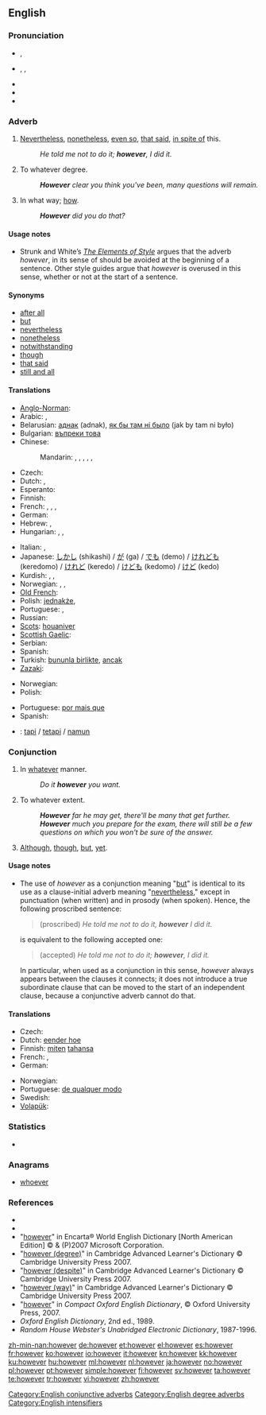 ==English==

===Pronunciation===
* {{a|RP}} {{IPA|/hɑʊˈɛvə/}}, {{SAMPA|/haU"Ev@/}}
* {{a|US}} {{enPR|houĕvʹər}}, {{IPA|/haʊˈɛvɚ/}}, {{SAMPA|/haU'Ev@`/}}
* {{audio|en-us-however.ogg|Audio (US)}}
* {{rhymes|ɛvə(r)}}
* {{hyphenation|how|ev|er}}

===Adverb===
{{en-adv|-}}

# {{context|conjunctive}} [[nevertheless|Nevertheless]], [[nonetheless]], [[even so]], [[that said]], [[in spite of]] this.
#: ''He told me not to do it; '''however''', I did it.''
# {{context|degree}} To whatever degree.
#: '''''However''' clear you think you've been, many questions will remain.''
# {{context|chiefly|British|as an intensified form in interrogatives}} In what way; [[how]].
#: '''''However''' did you do that?''

====Usage notes====
{{unreferenced}}
* {{sense|nevertheless}} Strunk and White’s ''[[w:The Elements of Style|The Elements of Style]]'' argues that the adverb ''however'', in its sense of {{term|nevertheless|lang=en}} should be avoided at the beginning of a sentence. Other style guides<!-- Which ones? --> argue that ''however'' is overused in this sense, whether or not at the start of a sentence.

====Synonyms====
{{checksyns}}
* [[after all]]
* [[but]]
* [[nevertheless]]
* [[nonetheless]]
* [[notwithstanding]]
* [[though]]
* [[that said]]
* [[still and all]]

====Translations====
{{trans-top|nevertheless}}
* [[Anglo-Norman]]: {{tø|xno|nepurquant}}
* Arabic: {{t|ar|لكن|tr=laakin(na)}},  {{t|ar|ولكن|tr=wa-laakin(na)}}
* Belarusian: [[аднак]] (adnak), [[як бы там ні было]] (jak by tam ni było)
* Bulgarian: [[въпреки това]]
* Chinese:
*: Mandarin: {{t-|cmn|但是|tr=dànshì|sc=Hani}},  {{t-|cmn|可是|tr=kěshì|sc=Hani}},  {{t-|cmn|不過|sc=Hani}},  {{t-|cmn|不过|tr=búguò|sc=Hani}},  {{t-|cmn|卻|sc=Hani}},  {{t-|cmn|却|tr=què|sc=Hani}}
* Czech: {{t+|cs|nicméně}}
* Dutch: {{t+|nl|daarentegen}}, {{t+|nl|echter}}
* Esperanto: {{t-|eo|kontraŭe|xs=Esperanto}}
* Finnish: {{t+|fi|kuitenkin}}
* French: {{t+|fr|cependant}}, {{t+|fr|pourtant}}, {{t+|fr|néanmoins}}, {{t+|fr|toutefois}}
* German: {{t+|de|jedoch}}
* Hebrew: {{t|he|אף על פי כן}},  {{t|he|למרות זאת}}
* Hungarian: {{t+|hu|mégis}}, {{t+|hu|viszont}}, {{t+|hu|azonban}}
{{trans-mid}}
* Italian: {{t+|it|però}}, {{t+|it|nonostante}}
* Japanese: [[しかし]] (shikashi) / [[が]] (ga) / [[でも]] (demo) / [[けれども]] (keredomo) / [[けれど]] (keredo) / [[けども]] (kedomo) / [[けど]] (kedo)
* Kurdish: {{t|ku|her wiha|sc=ku-Arab}}, {{t|ku|dîsa jî|sc=ku-Arab}}, {{t|ku|lê|sc=ku-Arab}}
* Norwegian: {{t+|no|men}}, {{t|no|imidlertid}}, {{t|no|ikke desto mindre}}
* [[Old French]]: {{tø|fro|nepourquant}}
* Polish: [[jednakże]],  {{t+|pl|jednak}}
* Portuguese: {{t+|pt|no entanto}}, {{t+|pt|entretanto}}
* Russian: {{t+|ru|однако|tr=odnáko}}
* [[Scots]]: [[houaniver]]
* [[Scottish Gaelic]]: {{t-|gd|ge-tà|xs=Scottish Gaelic}}
* Serbian: {{t-|sr|međutim}}
* Spanish: {{t-|es|sin embargo}}
* Turkish: [[bununla birlikte]], [[ancak]]
* [[Zazaki]]: {{tø|zza|labelê}}
{{trans-bottom}}

{{trans-top|to what degree}}
{{trans-mid}}
{{trans-bottom}}

{{trans-top|intensifier: in what way}}
* Norwegian: {{t|no|imidlertid}}
* Polish: {{t|pl|jakkolwiek}}
{{trans-mid}}
* Portuguese: [[por mais que]]
* Spanish: {{t|es|por más que}}
{{trans-bottom}}

{{checktrans-top}}
* {{ttbc|id}}: [[tapi]] / [[tetapi]] / [[namun]]
{{trans-mid}}
{{trans-bottom}}

===Conjunction===
{{en-con}}

# In [[whatever]] manner.
#: ''Do it '''however''' you want.''
# To whatever extent.
#: '''''However''' far he may get, there'll be many that get further.''
#: '''''However''' much you prepare for the exam, there will still be a few questions on which you won't be sure of the answer.''
# {{proscribed}} [[although|Although]], [[though]], [[but]], [[yet]].

====Usage notes====
* <p style="margin-top:0;margin-bottom:0">{{sense|although}} The use of ''however'' as a conjunction meaning "[[but]]" is identical to its use as a clause-initial adverb meaning "[[nevertheless]]," except in punctuation (when written) and in prosody (when spoken). Hence, the following proscribed sentence:</p><blockquote style="margin-top:0;margin-bottom:0"><p style="margin-top:0;margin-bottom:0">(proscribed) ''He told me not to do it, '''however''' I did it.''</p></blockquote><p style="margin-top:0;margin-bottom:0">is equivalent to the following accepted one:</p><blockquote style="margin-top:0;margin-bottom:0"><p style="margin-top:0;margin-bottom:0">(accepted) ''He told me not to do it; '''however''', I did it.''</p></blockquote><p style="margin-top:0;margin-bottom:0">In particular, when used as a conjunction in this sense, ''however'' always appears between the clauses it connects; it does not introduce a true subordinate clause that can be moved to the start of an independent clause, because a conjunctive adverb cannot do that.</p>

====Translations====
{{trans-top|in whatever manner}}
* Czech: {{t|cs|jakkoli}}
* Dutch: [[eender hoe]]
* Finnish: [[miten]] [[tahansa]]
* French: {{t|fr|de quelque manière que ce soit}}, {{t|fr|quelle que soit ma/ta/sa/notre/votre/leur manière}}
* German: {{t|de|wie auch immer}}
{{trans-mid}}
* Norwegian: {{t+|no|uansett}}
* Portuguese: [[de qualquer modo]]
* Swedish: {{t+|sv|hur som helst}}
* [[Volapük]]: {{t|vo|ye}}
{{trans-bottom}}

===Statistics===
* {{rank|father|nor|moment|227|however|enough|quite|brought}}

===Anagrams===
* [[whoever]]

===References===
* {{R:Webster 1913|however}}
* {{R:Dictionary.com|however}}
* "[http://encarta.msn.com/dictionary_/however.html however]" in Encarta® World English Dictionary [North American Edition] © & (P)2007 Microsoft Corporation.
* "[http://dictionary.cambridge.org/define.asp?key=38295&dict=CALD however (degree)]" in Cambridge Advanced Learner's Dictionary © Cambridge University Press 2007.
* "[http://dictionary.cambridge.org/define.asp?key=38298&dict=CALD however (despite)]" in Cambridge Advanced Learner's Dictionary © Cambridge University Press 2007.
* "[http://dictionary.cambridge.org/define.asp?key=38296&dict=CALD however (way)]" in Cambridge Advanced Learner's Dictionary © Cambridge University Press 2007.
* "[http://www.askoxford.com/concise_oed/however?view=uk however]" in ''Compact Oxford English Dictionary'', © Oxford University Press, 2007.
* ''Oxford English Dictionary'', 2nd ed., 1989.
* ''Random House Webster's Unabridged Electronic Dictionary'', 1987-1996.

[[Category:English conjunctive adverbs]]
[[Category:English degree adverbs]]
[[Category:English intensifiers]]

[[zh-min-nan:however]]
[[de:however]]
[[et:however]]
[[el:however]]
[[es:however]]
[[fr:however]]
[[ko:however]]
[[io:however]]
[[it:however]]
[[kn:however]]
[[kk:however]]
[[ku:however]]
[[hu:however]]
[[ml:however]]
[[nl:however]]
[[ja:however]]
[[no:however]]
[[pl:however]]
[[pt:however]]
[[simple:however]]
[[fi:however]]
[[sv:however]]
[[ta:however]]
[[te:however]]
[[tr:however]]
[[vi:however]]
[[zh:however]]